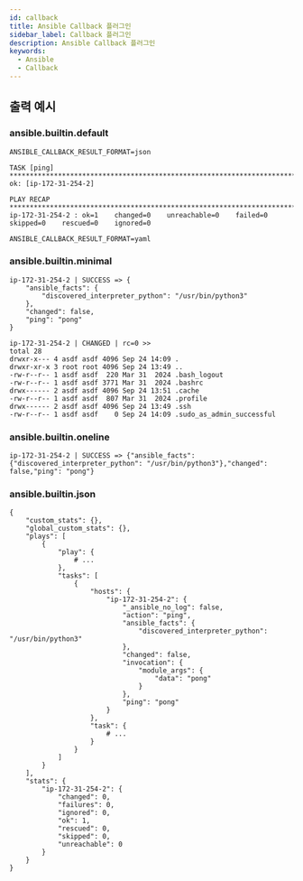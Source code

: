 ```yaml
---
id: callback
title: Ansible Callback 플러그인
sidebar_label: Callback 플러그인
description: Ansible Callback 플러그인
keywords:
  - Ansible
  - Callback
---
```


## 출력 예시

### ansible.builtin.default

`ANSIBLE_CALLBACK_RESULT_FORMAT=json`

```shell
TASK [ping] *******************************************************************************************
ok: [ip-172-31-254-2]

PLAY RECAP ********************************************************************************************
ip-172-31-254-2 : ok=1    changed=0    unreachable=0    failed=0    skipped=0    rescued=0    ignored=0
```

`ANSIBLE_CALLBACK_RESULT_FORMAT=yaml`

### ansible.builtin.minimal

```shell
ip-172-31-254-2 | SUCCESS => {
    "ansible_facts": {
        "discovered_interpreter_python": "/usr/bin/python3"
    },
    "changed": false,
    "ping": "pong"
}
```

```shell
ip-172-31-254-2 | CHANGED | rc=0 >>
total 28
drwxr-x--- 4 asdf asdf 4096 Sep 24 14:09 .
drwxr-xr-x 3 root root 4096 Sep 24 13:49 ..
-rw-r--r-- 1 asdf asdf  220 Mar 31  2024 .bash_logout
-rw-r--r-- 1 asdf asdf 3771 Mar 31  2024 .bashrc
drwx------ 2 asdf asdf 4096 Sep 24 13:51 .cache
-rw-r--r-- 1 asdf asdf  807 Mar 31  2024 .profile
drwx------ 2 asdf asdf 4096 Sep 24 13:49 .ssh
-rw-r--r-- 1 asdf asdf    0 Sep 24 14:09 .sudo_as_admin_successful
```

### ansible.builtin.oneline

```shell
ip-172-31-254-2 | SUCCESS => {"ansible_facts": {"discovered_interpreter_python": "/usr/bin/python3"},"changed": false,"ping": "pong"}
```

### ansible.builtin.json

```shell
{
    "custom_stats": {},
    "global_custom_stats": {},
    "plays": [
        {
            "play": {
                # ...
            },
            "tasks": [
                {
                    "hosts": {
                        "ip-172-31-254-2": {
                            "_ansible_no_log": false,
                            "action": "ping",
                            "ansible_facts": {
                                "discovered_interpreter_python": "/usr/bin/python3"
                            },
                            "changed": false,
                            "invocation": {
                                "module_args": {
                                    "data": "pong"
                                }
                            },
                            "ping": "pong"
                        }
                    },
                    "task": {
                        # ...
                    }
                }
            ]
        }
    ],
    "stats": {
        "ip-172-31-254-2": {
            "changed": 0,
            "failures": 0,
            "ignored": 0,
            "ok": 1,
            "rescued": 0,
            "skipped": 0,
            "unreachable": 0
        }
    }
}
```

